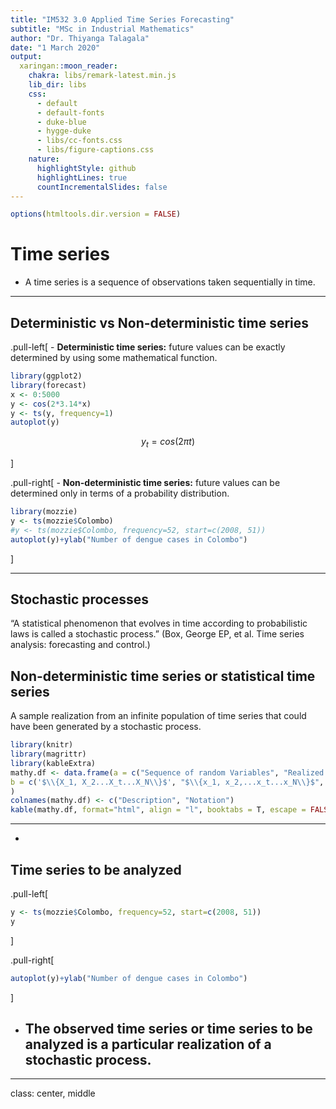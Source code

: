 ```yaml
---
title: "IM532 3.0 Applied Time Series Forecasting"
subtitle: "MSc in Industrial Mathematics"
author: "Dr. Thiyanga Talagala"
date: "1 March 2020"
output:
  xaringan::moon_reader:
    chakra: libs/remark-latest.min.js
    lib_dir: libs
    css: 
      - default
      - default-fonts
      - duke-blue
      - hygge-duke
      - libs/cc-fonts.css
      - libs/figure-captions.css
    nature:
      highlightStyle: github
      highlightLines: true
      countIncrementalSlides: false
---
```

```r
options(htmltools.dir.version = FALSE)
```


# Time series

- A time series is a sequence of observations taken sequentially in time. 


---

## Deterministic  vs Non-deterministic time series

.pull-left[
- **Deterministic time series:** future values can be exactly determined by using some mathematical function.



```r
library(ggplot2)
library(forecast)
x <- 0:5000
y <- cos(2*3.14*x)
y <- ts(y, frequency=1)
autoplot(y)

```


$$y_t = cos(2\pi t)$$

]

.pull-right[
- **Non-deterministic time series:** future values can be determined only in terms of a probability distribution.



```r
library(mozzie)
y <- ts(mozzie$Colombo)
#y <- ts(mozzie$Colombo, frequency=52, start=c(2008, 51))
autoplot(y)+ylab("Number of dengue cases in Colombo")

```

]

---

## Stochastic processes

"A statistical phenomenon that evolves in time according to probabilistic laws is called a stochastic process." (Box, George EP, et al. Time series analysis: forecasting and control.)
          
##  Non-deterministic time series or statistical time series

A sample realization from an infinite population of time series that could have been generated by a stochastic process. 

```r
library(knitr)
library(magrittr)
library(kableExtra)
mathy.df <- data.frame(a = c("Sequence of random Variables", "Realized values of the random Variable", "Examples of realizations", "", "", ""), 
b = c('$\\{X_1, X_2...X_t...X_N\\}$', "$\\{x_1, x_2,...x_t...x_N\\}$", "{20, 40, 20..., 190}", "{15, 20, 100..., 490}", "{15, 44, 39, ..., 329}", "...")
)
colnames(mathy.df) <- c("Description", "Notation")
kable(mathy.df, format="html", align = "l", booktabs = T, escape = FALSE) %>% add_footnote("N - length of the time series, t - time index")
```

---

- 

## Time series to be analyzed


.pull-left[
```r
y <- ts(mozzie$Colombo, frequency=52, start=c(2008, 51))
y
```

]

.pull-right[
```r
autoplot(y)+ylab("Number of dengue cases in Colombo")
```
]

- The observed time series or time series to be analyzed is **a particular realization of a stochastic process**.
---



---
class: center, middle


